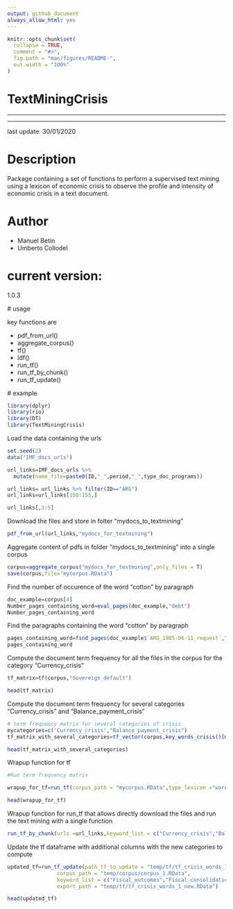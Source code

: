 ```yaml
---
output: github_document
always_allow_html: yes
---
```


<!-- README.md is generated from README.Rmd. Please edit that file -->

```r
knitr::opts_chunk$set(
  collapse = TRUE,
  comment = "#>",
  fig.path = "man/figures/README-",
  out.width = "100%"
)
```
# TextMiningCrisis 

***
***

last update: 30/01/2020

# Description

Package containing a set of functions to perform a supervised text mining using a lexicon of economic crisis to observe the profile and intensity of economic crisis in a text document.

# Author

- Manuel Betin
- Umberto Collodel

# current version:

 1.0.3
 
 # usage
 
key functions are
 
 - pdf_from_url()
 - aggregate_corpus()
 - tf()
 - idf()
 - run_tf()
 - run_tf_by_chunk()
 - run_tf_update()

 # example

```r
library(dplyr)
library(rio)
library(DT)
library(TextMiningCrisis)
```

Load the data containing the urls

```r

set.seed(2)
data("IMF_docs_urls")

url_links=IMF_docs_urls %>%
  mutate(name_file=paste0(ID,"_",period,"_",type_doc_programs))

url_links= url_links %>% filter(ID=="ARG")
url_links=url_links[150:155,]

url_links[,1:5]
```


Download the files and store in folter "mydocs_to_textmining"

```r

pdf_from_url(url_links,"mydocs_for_textmining")

```


Aggregate content of pdfs in folder "mydocs_to_textmining" into a single corpus 

```r

corpus=aggregate_corpus("mydocs_for_textmining",only_files = T)
save(corpus,file="mycorpus.RData")
```

Find the number of occurence of the word "cotton" by paragraph 

```r
doc_example=corpus[4]
Number_pages_containing_word=eval_pages(doc_example,"debt")
Number_pages_containing_word
```

Find the paragraphs containing the word "cotton" by paragraph

```r

pages_containing_word=find_pages(doc_example$`ARG_1985-06-11_request`,"debt")
pages_containing_word
```

Compute the document term frequency for all the files in the corpus for the category "Currency_crisis"

```r

tf_matrix=tf(corpus,"Sovereign_default")

head(tf_matrix)
```


Compute the document term frequency for several categories "Currency_crisis" and "Balance_payment_crisis"

```r

# term frequency matrix for several categories of crisis
mycategories=c('Currency_crisis',"Balance_payment_crisis")
tf_matrix_with_several_categories=tf_vector(corpus,key_words_crisis()[mycategories])

head(tf_matrix_with_several_categories)
```

Wrapup function for tf

```r

#Run term frequency matrix

wrapup_for_tf=run_tf(corpus_path = "mycorpus.RData",type_lexicon ="words",keyword_list = c("Currency_crisis","Balance_payment_crisis"),parrallel = F)

head(wrapup_for_tf)
```

Wrapup function for run_tf that allows directly download the files and run the text mining with a single function

```r
run_tf_by_chunk(urls =url_links,keyword_list = c("Currency_crisis","Balance_payment_crisis"))
```

Update the tf dataframe with additional columns with the new categories to compute

```r

updated_tf=run_tf_update(path_tf_to_update = "temp/tf/tf_crisis_words_1.RData",
                corpus_path = "temp/corpus/corpus_1.RData",
                keyword_list = c("Fiscal_outcomes","Fiscal_consolidation"),
                export_path = "temp/tf/tf_crisis_words_1_new.RData")

head(updated_tf)
```


